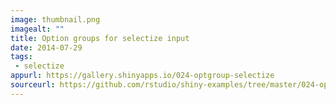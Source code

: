 ```yaml
---
image: thumbnail.png
imagealt: ""
title: Option groups for selectize input
date: 2014-07-29 
tags: 
 - selectize
appurl: https://gallery.shinyapps.io/024-optgroup-selectize
sourceurl: https://github.com/rstudio/shiny-examples/tree/master/024-optgroup-selectize
---
```


